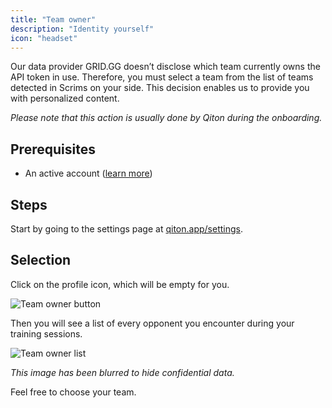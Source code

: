 ```yaml
---
title: "Team owner"
description: "Identity yourself"
icon: "headset"
---
```


Our data provider GRID.GG doesn’t disclose which team currently owns the API token in use.
Therefore, you must select a team from the list of teams detected in Scrims on your side.
This decision enables us to provide you with personalized content.

_Please note that this action is usually done by Qiton during the onboarding._

## Prerequisites

- An active account ([learn more](/get-started/setup))

## Steps

Start by going to the settings page at [qiton.app/settings](https://qiton.app/settings).

## Selection

Click on the profile icon, which will be empty for you.

<Frame>
    <img
        src="./images/team-owner/button.png"
        alt="Team owner button"
    />
</Frame>

Then you will see a list of every opponent you encounter during your training sessions.

<Frame>
    <img
        src="./images/team-owner/list.png"
        alt="Team owner list"
    />
</Frame>

_This image has been blurred to hide confidential data._

Feel free to choose your team.

